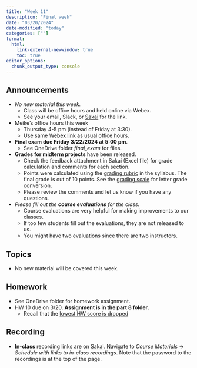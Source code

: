 ```yaml
---
title: "Week 11"
description: "Final week"
date: "03/20/2024"
date-modified: "today"
categories: [""]
format: 
  html:
    link-external-newwindow: true
    toc: true
editor_options: 
  chunk_output_type: console
---
```


## Announcements

* _No new material this week._ 
    * Class will be office hours and held online via Webex. 
    * See your email, Slack, or [Sakai](https://sakai.ohsu.edu/portal/site/BSTA-526-1-AX-W24/page/45b3e0f3-33d9-46eb-9d4d-83287b0e6f72?org.sakaiproject.portal.pluto.PORTLET_STATE=I1Nha2FpIFBvcnRsZXQgU3RhdGUKI1R1ZSBNYXIgMTkgMTk6MDA6MTkgUERUIDIwMjQKby5zLnAuci5zLldJTkRPV19TVEFURT1ub3JtYWwKby5zLnAuci5zLkFDVElPTj1mYWxzZQpvLnMucC5yLnMuUE9SVExFVF9NT0RFPXZpZXcKby5zLnAuci5zLklEPWYyYTE2NWFiLTFkOTQtNDRmYi1hMDQyLTJhMGMwMGE1YjcwNApvLnMucC5yLnMuU0VDVVJFPXRydWUK) for the link.  
* Meike's office hours this week
    * Thursday 4-5 pm (instead of Friday at 3:30). 
    * Use same [Webex link](https://sakai.ohsu.edu/portal/site/BSTA-526-1-AX-W24/page/45b3e0f3-33d9-46eb-9d4d-83287b0e6f72) as usual office hours. 
* __Final exam due Friday 3/22/2024 at 5:00 pm__.
    * See OneDrive folder _final_exam_ for files. 
* __Grades for midterm projects__ have been released. 
    * Check the feedback attachment in Sakai (Excel file) for grade calculation and comments for each section.
    * Points were calculated using the [grading rubric](https://niederhausen.github.io/BSTA_526_W24/syllabus.html#grading-rubric) in the syllabus. The final grade is out of 10 points. See the [grading scale](https://niederhausen.github.io/BSTA_526_W24/syllabus.html#grading-scale) for letter grade conversion.
    * Please review the comments and let us know if you have any questions. 
* _Please fill out the __course evaluations__ for the class._ 
    * Course evaluations are very helpful for making improvements to our classes. 
    * If too few students fill out the evaluations, they are not released to us.
    * You might have two evaluations since there are two instructors. 


## Topics

* No new material will be covered this week.



## Homework

* See OneDrive folder for homework assignment.
* HW 10 due on 3/20. **Assignment is in the part 8 folder.**
    * Recall that the [lowest HW score is dropped](https://niederhausen.github.io/BSTA_526_W24/syllabus.html#homework)

## Recording

* __In-class__ recording links are on [Sakai](https://sakai.ohsu.edu/portal/site/BSTA-526-1-AX-W24/tool/a973f2a2-ea06-4734-aab7-a066c5573ca6/ShowPage?returnView=&studentItemId=0&backPath=&bltiAppStores=false&errorMessage=&clearAttr=&messageId=&source=&title=&newTopLevel=false&sendingPage=190949&postedComment=false&addBefore=&itemId=5172228&path=push&topicId=&addTool=-1&recheck=&id=&forumId=). Navigate to _Course Materials_ -> _Schedule with links to in-class recordings_. Note that the password to the recordings is at the top of the page. 


